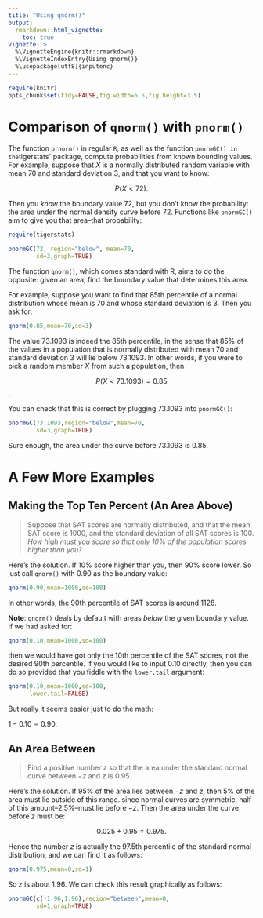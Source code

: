 ```yaml
---
title: "Using qnorm()"
output:
  rmarkdown::html_vignette:
    toc: true
vignette: >
  %\VignetteEngine{knitr::rmarkdown}
  %\VignetteIndexEntry{Using qnorm()}
  %\usepackage[utf8]{inputenc}
---
```


```r
require(knitr)
opts_chunk$set(tidy=FALSE,fig.width=5.5,fig.height=3.5)
```

# Comparison of `qnorm()` with `pnorm()`

The function `prnorm()` in regular `R`, as well as the function `pnormGC() in the `tigerstats` package, compute probabilities from known bounding values.  For example, suppose that $X$ is a normally distributed random variable with mean 70 and standard deviation 3, and that you want to know:

$$P(X < 72).$$

Then you *know* the boundary value 72, but you don't know the probability:  the area under the normal density curve before 72.  Functions like `pnormGC()` aim to give you that area--that probability:

```r
require(tigerstats)
```

```r
pnormGC(72, region="below", mean=70,
        sd=3,graph=TRUE)
```

The function `qnorm()`, which comes standard with R, aims to do the opposite:  given an area, find the boundary value that determines this area.

For example, suppose you want to find that 85th percentile of a normal distribution whose mean is 70 and whose standard deviation is 3.  Then you ask for:

```r
qnorm(0.85,mean=70,sd=3)
```

The value 73.1093 is indeed the 85th percentile, in the sense that 85% of the values in a population that is normally distributed with mean 70 and standard deviation 3 will lie below 73.1093.  In other words, if you were to pick a random member $X$ from such a population, then

$$P(X < 73.1093) = 0.85$$.

You can check that this is correct by plugging 73.1093 into `pnormGC()`:

```r
pnormGC(73.1093,region="below",mean=70,
        sd=3,graph=TRUE)
```

Sure enough, the area under the curve before 73.1093 is 0.85.

# A Few More Examples

## Making the Top Ten Percent (An Area Above)

  >Suppose that SAT scores are normally distributed, and that the mean SAT score is 1000, and the standard deviation of all SAT scores is 100.  *How high must you score so that only 10% of the population scores higher than you?*

Here's the solution.  If 10% score higher than you, then 90% score lower.  So just call `qnorm()` with 0.90 as the boundary value:

```r
qnorm(0.90,mean=1000,sd=100)
```

In other words, the 90th percentile of SAT scores is around 1128.

**Note**:  `qnorm()` deals by default with areas *below* the given boundary value.  If we had asked for:

```r
qnorm(0.10,mean=1000,sd=100)
```

then we would have got only the 10th percentile of the SAT scores, not the desired 90th percentile.  If you would like to input 0.10 directly, then you can do so provided that you fiddle with the `lower.tail` argument:

```r
qnorm(0.10,mean=1000,sd=100,
      lower.tail=FALSE)
```

But really it seems easier just to do the math:

$1 - 0.10 = 0.90.$

## An Area Between

  >Find a positive number $z$ so that the area under the standard normal curve between $-z$ and $z$ is 0.95.
  
Here's the solution.  If 95% of the area lies between $-z$ and $z$, then 5% of the area must lie outside of this range.  since normal curves are symmetric, half of this amount--2.5%--must lie before $-z$.  Then the area under the curve before $z$ must be:

$$0.025+0.95=0.975.$$

Hence the number $z$ is actually the 97.5th percentile of the standard normal distribution, and we can find it as follows:

```r
qnorm(0.975,mean=0,sd=1)
```

So $z$ is about 1.96.  We can check this result graphically as follows:

```r
pnormGC(c(-1.96,1.96),region="between",mean=0,
        sd=1,graph=TRUE)
```

